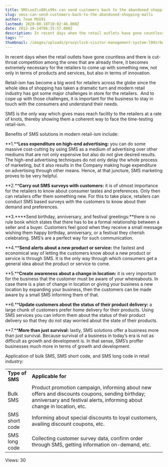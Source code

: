 ```yaml
---
title: SMS\xe2\x80\x99s can send customers back to the abandoned shopping malls!
slug: smss-can-send-customers-back-to-the-abandoned-shopping-malls
author: Team MSG91
lastmod: 2020-08-18T10:02:46.000Z
date: 2012-10-24T06:35:57.000Z
description: In recent days when the retail outlets have gone countless and there is cut-throat competition among the ones that are already there, it becomes extremely necessary for the retailers to come up with something new, not only in terms of products and services, but also in terms of innovation.
tags: ""
thumbnail: /images/uploads/proxyclick-visitor-management-system-l90zrbwvcoe-unsplash.jpg
---
```


In recent days when the retail outlets have gone countless and there is cut-throat competition among the ones that are already there, it becomes extremely necessary for the retailers to come up with something new, not only in terms of products and services, but also in terms of innovation.


Retail-ism has become a big word for retailers across the globe since the whole idea of shopping has taken a dramatic turn and modern retail industry has got some major challenges in store for the retailers.  And to cope up with those challenges, it is important for the business to stay in touch with the consumers and understand their needs.


SMS is the only way which gives mass reach facility to the retailers at a rate of knots, thereby showing them a coherent way to face the time-testing retail-ism.


Benefits of SMS solutions in modern retail-ism include:


**1.****Less expenditure on high-end advertising:** you can do some massive cost-cutting by using SMS as a medium of advertising over other mediums that are not only expensive but also do not give desired results. The high-end advertising techniques do not only delay the whole process of marketing, but it also results in the Company making huge expenditure on advertising through other means. Hence, at that juncture, SMS marketing proves to be very helpful.


**2.****Carry out SMS surveys with customers:** it is of utmost importance for the retailers to know about consumer tastes and preferences. Only then can retailers offer them something new. For this to take place, retailers can conduct SMS based surveys with the customers to know about their demand and preferences.


**3.****Send birthday, anniversary, and festival greetings:**there is no rule book which states that there has to be a formal relationship between a seller and a buyer. Customers feel good when they receive a small message wishing them happy birthday, anniversary, or a festival they cherish celebrating. SMS’s are a perfect way for such communication.


**4.****Send alerts about a new product or service:** the fastest and economical way of letting the customers know about a new product or service is through SMS. It is the only way through which consumers get a general idea about the product or service to come.


**5.****Create awareness about a change in location:** it is very important for the business that the customer must be aware of your whereabouts. In case there is a plan of change in location or giving your business a new location by expanding your business, then the customers can be made aware by a small SMS informing them of that.


**6.****Update customers about the status of their product delivery:** a large chunk of customers prefer home delivery for their products. Using SMS services you can inform them about the status of their product delivery so that they do not stay worried about the state of their products.


**7.****More than just survival:** lastly, SMS solutions offer a business more than just survival. Because survival of a business in today’s era is not as difficult as growth and development is. In that sense, SMS’s proffer businesses much more in terms of growth and development.


Application of bulk SMS, SMS short code, and SMS long code in retail industry:




|  |  |
| --- | --- |
| **Type of SMS** | **Applicable for** |
| Bulk SMS | Product promotion campaign, informing about new offers and discounts coupons, sending birthday; anniversary and festival alerts, informing about change in location, etc. |
| SMS short code | Informing about special discounts to loyal customers, availing discount coupons, etc. |
| SMS long code | Collecting customer survey data, confirm order through SMS, getting information on-demand, etc. |


 Views: 30


